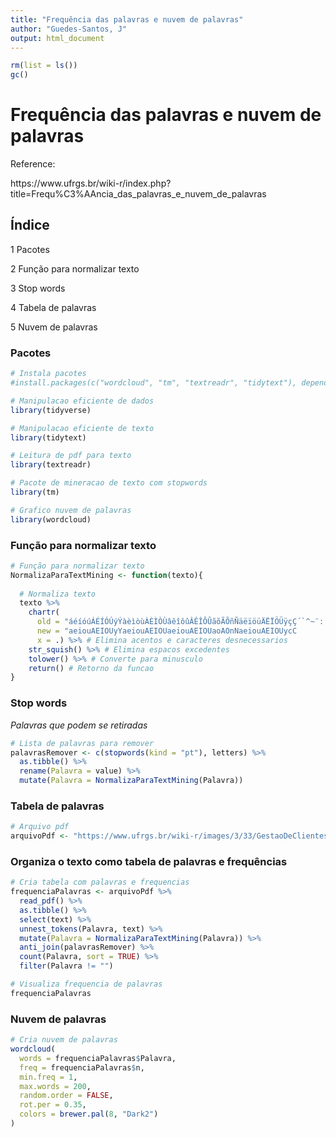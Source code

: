```yaml
---
title: "Frequência das palavras e nuvem de palavras"
author: "Guedes-Santos, J"
output: html_document
---
```


```r
rm(list = ls())
gc()
```

# Frequência das palavras e nuvem de palavras

Reference: 

https://www.ufrgs.br/wiki-r/index.php?title=Frequ%C3%AAncia_das_palavras_e_nuvem_de_palavras

## Índice

1 Pacotes

2 Função para normalizar texto

3 Stop words

4 Tabela de palavras

5 Nuvem de palavras

### Pacotes

```r
# Instala pacotes
#install.packages(c("wordcloud", "tm", "textreadr", "tidytext"), dependencies = TRUE)

# Manipulacao eficiente de dados
library(tidyverse)

# Manipulacao eficiente de texto
library(tidytext)

# Leitura de pdf para texto
library(textreadr)

# Pacote de mineracao de texto com stopwords 
library(tm)

# Grafico nuvem de palavras
library(wordcloud)
```

### Função para normalizar texto

```r
# Função para normalizar texto
NormalizaParaTextMining <- function(texto){
  
  # Normaliza texto
  texto %>% 
    chartr(
      old = "áéíóúÁÉÍÓÚýÝàèìòùÀÈÌÒÙâêîôûÂÊÎÔÛãõÃÕñÑäëïöüÄËÏÖÜÿçÇ´`^~¨:.!?&$@#0123456789",
      new = "aeiouAEIOUyYaeiouAEIOUaeiouAEIOUaoAOnNaeiouAEIOUycC                       ",
      x = .) %>% # Elimina acentos e caracteres desnecessarios
    str_squish() %>% # Elimina espacos excedentes 
    tolower() %>% # Converte para minusculo
    return() # Retorno da funcao
}
```


### Stop words

*Palavras que podem se retiradas*

```r
# Lista de palavras para remover
palavrasRemover <- c(stopwords(kind = "pt"), letters) %>%
  as.tibble() %>% 
  rename(Palavra = value) %>% 
  mutate(Palavra = NormalizaParaTextMining(Palavra))
```


### Tabela de palavras

```r
# Arquivo pdf
arquivoPdf <- "https://www.ufrgs.br/wiki-r/images/3/33/GestaoDeClientes.pdf"
```

### Organiza o texto como tabela de palavras e frequências

```r
# Cria tabela com palavras e frequencias
frequenciaPalavras <- arquivoPdf %>% 
  read_pdf() %>% 
  as.tibble() %>% 
  select(text) %>% 
  unnest_tokens(Palavra, text) %>% 
  mutate(Palavra = NormalizaParaTextMining(Palavra)) %>% 
  anti_join(palavrasRemover) %>% 
  count(Palavra, sort = TRUE) %>% 
  filter(Palavra != "")

# Visualiza frequencia de palavras
frequenciaPalavras
```


### Nuvem de palavras

```r
# Cria nuvem de palavras
wordcloud(
  words = frequenciaPalavras$Palavra, 
  freq = frequenciaPalavras$n,
  min.freq = 1,
  max.words = 200, 
  random.order = FALSE, 
  rot.per = 0.35, 
  colors = brewer.pal(8, "Dark2")
)
```

